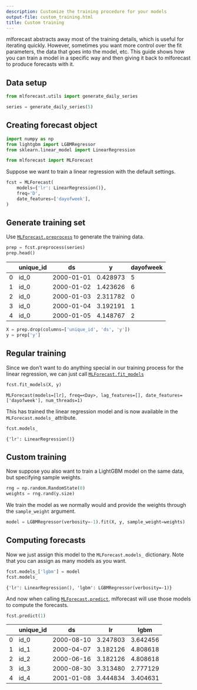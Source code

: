 ```yaml
---
description: Customize the training procedure for your models
output-file: custom_training.html
title: Custom training
---
```



mlforecast abstracts away most of the training details, which is useful
for iterating quickly. However, sometimes you want more control over the
fit parameters, the data that goes into the model, etc. This guide shows
how you can train a model in a specific way and then giving it back to
mlforecast to produce forecasts with it.

## Data setup

```python
from mlforecast.utils import generate_daily_series
```


```python
series = generate_daily_series(5)
```

## Creating forecast object

```python
import numpy as np
from lightgbm import LGBMRegressor
from sklearn.linear_model import LinearRegression

from mlforecast import MLForecast
```

Suppose we want to train a linear regression with the default settings.

```python
fcst = MLForecast(
    models={'lr': LinearRegression()},
    freq='D',
    date_features=['dayofweek'],
)
```

## Generate training set

Use
[`MLForecast.preprocess`](https://Nixtla.github.io/mlforecast/forecast.html#mlforecast.preprocess)
to generate the training data.

```python
prep = fcst.preprocess(series)
prep.head()
```

|     | unique_id | ds         | y        | dayofweek |
|-----|-----------|------------|----------|-----------|
| 0   | id_0      | 2000-01-01 | 0.428973 | 5         |
| 1   | id_0      | 2000-01-02 | 1.423626 | 6         |
| 2   | id_0      | 2000-01-03 | 2.311782 | 0         |
| 3   | id_0      | 2000-01-04 | 3.192191 | 1         |
| 4   | id_0      | 2000-01-05 | 4.148767 | 2         |

```python
X = prep.drop(columns=['unique_id', 'ds', 'y'])
y = prep['y']
```

## Regular training

Since we don’t want to do anything special in our training process for
the linear regression, we can just call
[`MLForecast.fit_models`](https://Nixtla.github.io/mlforecast/forecast.html#mlforecast.fit_models)

```python
fcst.fit_models(X, y)
```

``` text
MLForecast(models=[lr], freq=<Day>, lag_features=[], date_features=['dayofweek'], num_threads=1)
```

This has trained the linear regression model and is now available in the
`MLForecast.models_` attribute.

```python
fcst.models_
```

``` text
{'lr': LinearRegression()}
```

## Custom training

Now suppose you also want to train a LightGBM model on the same data,
but specifying sample weights.

```python
rng = np.random.RandomState(0)
weights = rng.rand(y.size)
```

We train the model as we normally would and provide the weights through
the `sample_weight` argument.

```python
model = LGBMRegressor(verbosity=-1).fit(X, y, sample_weight=weights)
```

## Computing forecasts

Now we just assign this model to the `MLForecast.models_` dictionary.
Note that you can assign as many models as you want.

```python
fcst.models_['lgbm'] = model
fcst.models_
```

``` text
{'lr': LinearRegression(), 'lgbm': LGBMRegressor(verbosity=-1)}
```

And now when calling
[`MLForecast.predict`](https://Nixtla.github.io/mlforecast/forecast.html#mlforecast.predict),
mlforecast will use those models to compute the forecasts.

```python
fcst.predict(1)
```

|     | unique_id | ds         | lr       | lgbm     |
|-----|-----------|------------|----------|----------|
| 0   | id_0      | 2000-08-10 | 3.247803 | 3.642456 |
| 1   | id_1      | 2000-04-07 | 3.182126 | 4.808618 |
| 2   | id_2      | 2000-06-16 | 3.182126 | 4.808618 |
| 3   | id_3      | 2000-08-30 | 3.313480 | 2.777129 |
| 4   | id_4      | 2001-01-08 | 3.444834 | 3.404631 |

